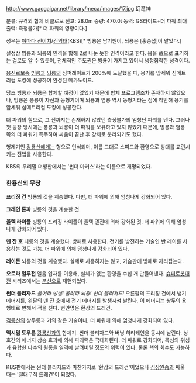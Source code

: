 http://www.gaogaigar.net/library/meca/images/17.jpg
{{{#!html
<iframe width="420" height="315" src="//www.youtube.com/embed/w9WHTflLv4s" frameborder="0" allowfullscreen></iframe>
}}}
幻竜神

분류: 규격외 합체 비클로보
전고: 28.0m
중량: 470.0t
동력: GS라이드+더 파워
최대출력: 측정불가[* 더 파워의 영향이다.]

성우는 [[야마다 신이치]]/[[김익태]](KBS)[* 빙룡은 남기원이, 뇌룡은 [홍승섭]이 맡았다.]

설정상 빙룡과 뇌룡의 인격을 합해 2로 나눈 듯한 인격이라고 한다. 용을 竜으로 표기하는 걸로도 알 수 있듯이, 전체적인 주도권은 빙룡이 가지고 있어서 냉정침착한 성격이다.

[[용신로보]]중 [[빙룡]]과 [[뇌룡]]의 심퍼레이트가 200%에 도달했을 때, 용기를 앞세워 심메트리컬 도킹에 성공하여 완성된 메카노이드. 

당초 빙룡과 뇌룡은 합체할 예정이 없었기 때문에 합체 프로그램조차 존재하지 않았으나, 빙룡은 풍룡이 자신과 동형기이며 뇌룡과 염룡 역시 동형기라는 점에 착안해 용기를 앞세워 심메트리컬 도킹에 성공한다.

더 파워의 힘으로, 그 전까지는 존재하지 않았던 측정불가의 엄청난 파워를 낸다. 그러나 첫 등장 당시에는 풍룡과 뇌룡이 더 파워를 보유하고 있지 않았기 때문에, 빙룡과 염룡 쪽의 더 파워가 폭주하여 싸움이 끝난 후 강제로 분리되기도 했다.

형제기인 [[강룡신]]에게는 형으로 인식되며, 이름 그대로 스피드와 환영으로 상대를 교란시키는 전법을 사용한다.

KBS의 우리말 더빙판에서는 '썬더 마커스'라는 이름으로 개명되었다.

=== 환룡신의 무장 ===
'''프리징 건'''
빙룡의 것을 계승했다. 다만, 더 파워에 의해 엄청나게 강화되어 있다.

'''크레인 톤파'''
빙룡의 것을 계승한 것.

'''울텍 라이플'''
빙룡의 프리징 라이플이 울텍 엔진에 의해 강화된 것. 더 파워에 의해 엄청나게 강화되어 있다.

'''덴 쟌 호'''
뇌룡의 것을 계승했다. 방패로 사용한다. 전기를 방전하는 기술인 반 레이를 사용하는 것도 가능. 더 파워에 의해 엄청나게 강화되어 있다.

'''레이돈'''
뇌룡의 것을 계승했다. 실제로 사용하지는 않고, 가슴판에 방패로 자리잡는다.

'''오로라 일루전'''
얼음 입자를 이용해, 실체가 없는 환영을 수십 개 만들어낸다. [[슈퍼로봇대전]] 시리즈에서는 [[분신]]으로 재현되었다.

'''썬더 블리자드'''
''불어라 빙설! 울려라 뇌광! 선더 블리저드!''
오른팔의 프리징 건에서 냉기 에너지를, 왼팔의 덴 쟌 호에서 전기 에너지를 발생시켜 날린다. 이 에너지는 쌍두의 용 형태로 변해서 적을 친다. 번안명은 환상의 드래건.

[[격룡신]]의 쌍두룡과 거의 같은 기술이나, 더 파워에 의해 엄청나게 강화되어 있다.

'''맥시멈 토우론'''
[[강룡신]]과의 합체기. 썬더 블리자드와 버닝 허리케인을 동시에 날린다. 상호간의 에너지 상승 효과에 의해 파괴력은 극대화된다. 더 파워로 강화되어, 목성의 위성과 융합한 다수의 원종을 일격에 날려버릴 정도의 위력이 있다. 물론 핵의 회수도 가능하다.

KBS판에서는 썬더 블리자드와 마찬가지로 '환상의 드래건'이었으나 [[심장원종]]과 싸울 때는 '절대무적 드래건'이 되었다.

